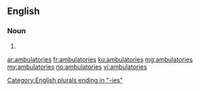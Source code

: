 ==English==

===Noun===
{{head|en|plural}}

# {{plural of|ambulatory|lang=en}}

[[Category:English plurals ending in "-ies"]]

[[ar:ambulatories]]
[[fr:ambulatories]]
[[ku:ambulatories]]
[[mg:ambulatories]]
[[my:ambulatories]]
[[no:ambulatories]]
[[vi:ambulatories]]